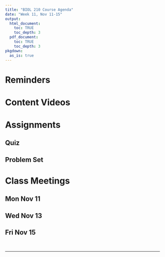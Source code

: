 ```yaml
---
title: "BIOL 210 Course Agenda"
date: "Week 11, Nov 11-15"
output: 
  html_document:
    toc: TRUE
    toc_depth: 3
  pdf_document:
    toc: TRUE
    toc_depth: 3
pkgdown:
  as_is: true
---
```


# Reminders

# Content Videos

# Assignments

## Quiz
## Problem Set

# Class Meetings

## Mon Nov 11

## Wed Nov 13

## Fri Nov 15

<br>

------------------------------------------------------------------------
